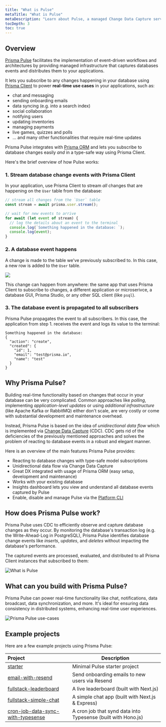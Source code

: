 ```yaml
---
title: "What is Pulse"
metaTitle: "What is Pulse"
metaDescription: "Learn about Pulse, a managed Change Data Capture service that lets you build real-time applications with ease."
tocDepth: 3
toc: true
---
```


## Overview

[Prisma Pulse](https://www.prisma.io/data-platform/pulse) facilitates the implementation of event-driven workflows and architectures by providing managed infrastructure that captures databases events and distributes them to your applications.

It lets you subscribe to any changes happening in your database using [Prisma Client](/orm/prisma-client) to power **real-time use cases** in your applications, such as:

- chat and messaging
- sending onboarding emails
- data syncing (e.g. into a search index)
- social collaboration
- notifying users
- updating inventories
- managing payments
- live games, quizzes and polls
- ... and many other functionalities that require real-time updates

Prisma Pulse integrates with [Prisma ORM](/orm) and lets you subscribe to database changes easily _and_ in a type-safe way using Prisma Client.

Here's the brief overview of how Pulse works:

### 1. Stream database change events with Prisma Client

In your application, use Prisma Client to stream _all_ changes that are happening on the `User` table from the database:

```ts
// stream all changes from the `User` table
const stream = await prisma.user.stream();

// wait for new events to arrive
for await (let event of stream) {
  // log the details about an event to the terminal
  console.log(`Something happened in the database: `);
  console.log(event);
}
```

### 2. A database event happens

A change is made to the table we've previously subscribed to. In this case, a new row is added to the `User` table.

![](/img/pulse/user-insert.png)

This change can happen from anywhere: the same app that uses Prisma Client to subscribe to changes, a different application or microserivce, a database GUI, Prisma Studio, or any other SQL client (like `psql`).

### 3. The database event is propagated to all subscribers

Prisma Pulse propagates the event to all subscribers. In this case, the application from step 1. receives the event and logs its value to the terminal:

```no-copy
Something happened in the database:
{
  "action": "create",
  "created": {
    "id": 1,
    "email": "test@prisma.io",
    "name": "test"
  }
}
```

## Why Prisma Pulse?

Building real-time functionality based on changes that occur in your database can be very complicated. Common approaches like _polling_, implementing _application-level updates_ or using _additional infrastructure_ (like Apache Kafka or RabbitMQ) either don't scale, are very costly or come with substantial development and maintenance overhead.

Instead, Prisma Pulse is based on the idea of _unidirectional data flow_ which is implemented via [Change Data Capture](https://en.wikipedia.org/wiki/Change_data_capture) (CDC). CDC gets rid of the deficiencies of the previously mentioned approaches and solves the problem of reacting to database events in a robust and elegant manner.

Here is an overview of the main features Prisma Pulse provides:

- Reacting to database changes with type-safe model subscriptions
- Unidirectional data flow via Change Data Capture
- Great DX integrated with usage of Prisma ORM (easy setup, development and maintenance)
- Works with your existing database
- Insights dashboard lets you view and understand all database events captured by Pulse
- Enable, disable and manage Pulse via the [Platform CLI](/platform/platform-cli/)

## How does Prisma Pulse work?

Prisma Pulse uses CDC to efficiently observe and capture database changes as they occur. By monitoring the database's transaction log (e.g. the Write-Ahead-Log in PostgreSQL), Prisma Pulse identifies database change events like _inserts_, _updates_, and _deletes_ without impacting the database's performance.

The captured events are processed, evaluated, and distributed to all Prisma Client instances that subscribed to them:

![What is Pulse](/img/pulse/unidirectional-data-flow.png)

## What can you build with Prisma Pulse?

Prisma Pulse can power real-time functionality like chat, notifications, data broadcast, data synchronization, and more. It's ideal for ensuring data consistency in distributed systems, enhancing real-time user experiences.

![Prisma Pulse use-cases](/img/pulse/pulse-usecase.png)

## Example projects

Here are a few example projects using Prisma Pulse:

| Project                                                                                                                            | Description                                                   |
| :--------------------------------------------------------------------------------------------------------------------------------- | ------------------------------------------------------------- |
| [starter](https://github.com/prisma/prisma-examples/tree/latest/pulse/starter)                                                     | Minimal Pulse starter project                                 |
| [email-with-resend](https://github.com/prisma/prisma-examples/tree/latest/pulse/email-with-resend)                                 | Send onboarding emails to new users via Resend                |
| [fullstack-leaderboard](https://github.com/prisma/prisma-examples/tree/latest/pulse/fullstack-leaderboard)                         | A live leaderboard (built with Next.js)                       |
| [fullstack-simple-chat](https://github.com/prisma/prisma-examples/tree/latest/pulse/fullstack-simple-chat)                         | A simple chat app (built with Next.js & Express)              |
| [cron-job-data-sync-with-typesense](https://github.com/prisma/prisma-examples/tree/latest/pulse/cron-job-data-sync-with-typesense) | A cron job that synd data into Typesense (built with Hono.js) |
